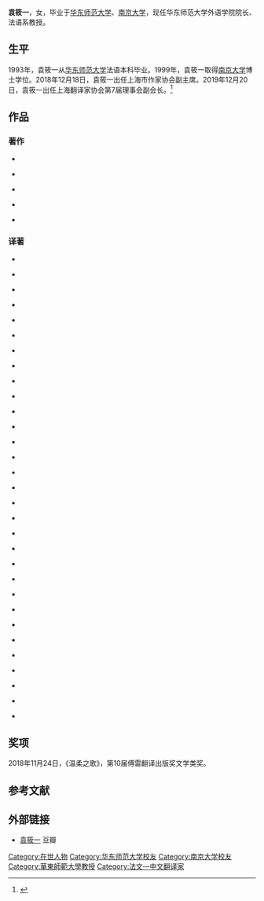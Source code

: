 {{Infobox writer
| 图像     = 
| 图像说明 = 
| 姓名     = 袁筱一
| 笔名     = 
| 原名     = 
| 出生     = <!-- {{birth date and age|}} 或 {{birth year and age|}} -->
| 出生地点 = {{PRC}}
| 逝世     = <!--卒年在前生年在后{{death date and age|}} 或{{death year and age| }}-->
| 逝世地点 = 
| 职业     = 教授、翻译家
| 种族     = 汉族
| 语言     = 中文、法文
| 母校     = [[南京大学|南京大学]]
| 创作时期 = 
| 体裁     = 小说
| 主题     = 
| 文学运动 = 
| 代表作   = 
| 父母     = 
| 配偶     =  <!--{{marriage|姓名|年份}} -->
| 伴侣     = 
| 子女     = 
| 亲属     = 
| 受影响于 = 
| 施影响于 = 
| 奖项     = <!--  {{Awards|award= |year= |title= }} -->
| 官方网站 = <!--  {{URL|website}} -->
| 签名     =  <!--不需要加[[file:|128px]] -->
}}
'''袁筱一'''，女，毕业于[[华东师范大学|华东师范大学]]、[[南京大学|南京大学]]，现任华东师范大学外语学院院长、法语系教授。

==生平==
1993年，袁筱一从[[华东师范大学|华东师范大学]]法语本科毕业。1999年，袁筱一取得[[南京大学|南京大学]]博士学位。2018年12月18日，袁筱一出任上海市作家协会副主席。2019年12月20日，袁筱一出任上海翻译家协会第7届理事会副会长。<ref>{{cite news |editor1=陈诗怀 |title=上海翻译家协会新一届理事会亮相，德语翻译家魏育青任会长 |url=https://www.thepaper.cn/newsDetail_forward_5296113 |accessdate=2021-01-19 |work=澎湃新闻 |date=2019-12-20}}</ref>

==作品==
===著作===
*{{cite book |title=《文字传奇：十一堂法国现代经典文学课》 |date=2019-05-01 |publisher=华东师范大学出版社 |location=上海市 |isbn=9787567588929}}

*{{cite book |title=《华东师范大学外语论丛（第二辑）》 |date=2013-08-01 |publisher=南开大学出版社 |location=天津市 |isbn=9787310042722}}

*{{cite book |author1=袁筱一 |author2=王静 |title=《中国外国文学研究的学术历程 ：法国文学研究的学术历程》 |date=2016-12-01 |publisher=重庆出版社 |location=重庆市 |isbn=9787229114930}}

*{{cite book |author1=袁筱一 |author2=邹东来 |title=《文学翻译基本问题》 |date=2000-01-01 |publisher=上海人民出版社 |location=上海市 |isbn=9787208101494}}

*{{cite book |author1=许钧 |author2=袁筱一 |title=《当代法国翻译理论》 |date=2000-01-01 |publisher=南京大学出版社 |location=江苏省南京市 |isbn=9787305031458}}

===译著===
*{{cite book |title=《最难的事》 |date=2000-01-01 |publisher=上海书店出版社 |location=上海市 |isbn=9787545800982}}

*{{cite book |title=《我目光下的你》 |date=2009-07-01 |publisher=黄山书社 |location=安徽省黄山市 |isbn=9787546105406}}

*{{cite book |author1=玛丽·尼米埃 |title=《沉默女王》 |date=2015-11-01 |publisher=译林出版社 |location=北京市 |isbn=9787544759137}}

*{{cite book |author1=米兰·昆德拉 |title=《生活在别处》 |url=https://archive.org/details/shenghuozaibiech0000unse |date=2014-08-01 |publisher=上海译文出版社 |location=上海市 |isbn=9787532766420}}

*{{cite book |author1=阿德莱尔 |title=《杜拉斯传》 |date=2014-08-01 |publisher=重庆大学出版社 |location=重庆市 |isbn=9787562484493}}

*{{cite book |author1=杜拉斯 |title=《外面的世界》 |date=2007-01-01 |publisher=作家出版社 |location=北京市 |isbn=9787506338790}}

*{{cite book |author1=伊莱娜·内米洛夫斯基 |title=《法兰西组曲》 |date=2018-10-01 |publisher=人民文学出版社 |location=北京市 |isbn=9787020145690}}

*{{cite book |author1=莫迪亚诺 |title=《这样你就不会迷路》 |date=2016-09-01 |publisher=人民文学出版社 |location=北京市 |isbn=9787020115273}}

*{{cite book |author1=艾瑞克·巴图 |title=《请你来我家》 |date=2020-04-01 |publisher=广西师范大学出版社 |location=广西壮族自治区 |isbn=9787549575374}}

*{{cite book |author1=艾瑞克·巴图 |title=《小红狼和小黑狼》 |date=2012-02-01 |publisher=北京联合出版公司 |location=北京市 |isbn=9787550203440}}

*{{cite book |author1=艾瑞克·巴图 |title=《你愿意做我的朋友吗？》 |date=2012-02-01 |publisher=北京联合出版公司 |location=北京市 |isbn=9787550203501}}

*{{cite book |author1=艾瑞克·巴图 |title=《像鸟儿一样自由》 |date=2019-03-01 |publisher=广西师范大学出版社 |location=广西壮族自治区 |isbn=9787559815088}}

*{{cite book |author1=蒂皮·德格雷 |title=《我的野生动物朋友》 |date=2020-10-01 |publisher=接力出版社 |location=北京市 |isbn=9787544868259}}

*{{cite book |author1=米歇尔·皮克马尔文 |title=《色彩的翅膀》 |date=2012-02-01 |publisher=北京联合出版公司 |location=北京市 |isbn=9787550203495}}

*{{cite book |author1=高提埃·大卫 |title=《漂流瓶绘本馆·大熊的信》 |date=2017-12-01 |publisher=明天出版社 |location=北京市 |isbn=9787533294670}}

*{{cite book |author1=蕾拉·斯利玛尼 |title=《食人魔花园》 |date=2018-03-01 |publisher=浙江文艺出版社 |location=浙江省杭州市 |isbn=9787533951757}}

*{{cite book |author1=恩迪亚耶 |title=《三个折不断的女人》 |date=2011-04-01 |publisher=译林出版社 |location=北京市 |isbn=9787544716260}}

*{{cite book |author1=洛埃 |title=《小朱莉》 |date=2016-05-01 |publisher=长江少年儿童出版社 |location=湖北省 |isbn=9787556038701}}

*{{cite book |author1=沃尔夫·埃布鲁赫 |title=《大问题》 |date=2013-06-01 |publisher=北京联合出版公司 |location=北京市 |isbn=9787550214507}}

*{{cite book |author1=大卫 |title=《多米尼克·奥利-藏在〈O的故事〉中的女人》 |date=2009-05-01 |publisher=新星出版社 |location=北京市 |isbn=9787802257009}}

*{{cite book |title=《你在开玩笑吗?》 |date=2012-07-01 |publisher=北京联合出版公司 |location=北京市 |isbn=9787550208087}}

*{{cite book |author1=伊莱娜·内米洛夫斯基 |title=《大卫·格德尔：舞会》 |date=2018-09-01 |publisher=人民文学出版社 |location=北京市 |isbn=9787020140077}}

*{{cite book |author1=让-雅克·卢梭 |title=《一个孤独漫步者的遐想》 |date=2017-01-01 |publisher=南京大学出版社 |location=江苏省南京市 |isbn=9787305177378}}

*{{cite book |author1=勒克莱齐奥 |title=《非洲人》 |date=2012-05-01 |publisher=人民文学出版社 |location=北京市 |isbn=9787020091447}}

*{{cite book |author1=勒克莱齐奥 |title=《流浪的星星》 |date=2010-02-01 |publisher=人民文学出版社 |location=北京市 |isbn=9787020078530}}

*{{cite book |author1=勒克莱齐奥 |title=《看不见的大陆》 |date=2009-12-01 |publisher=人民文学出版社 |location=北京市 |isbn=9787020077366}}

*{{cite book |author1=皮沃 |title=《恋人向往的生活》 |date=2005-01-01 |publisher=上海文化出版社 |location=上海市 |isbn=9787806467640}}

*{{cite book |author1=埃利·威塞尔 |title=《夜》 |date=2014-08-01 |publisher=南海出版公司 |location=广东省广州市 |isbn=9787544271769}}

*{{cite book |author1=蕾拉·斯利玛尼 |title=《温柔之歌》 |date=2017-08-01 |publisher=浙江文艺出版社 |location=浙江省杭州市 |isbn=9787533949280}}

*{{cite book |author1=里卡尔 |title=《阿涅丝的最后一个下午》 |date=2005-01-01 |publisher=上海译文出版社 |location=上海市 |isbn=9787532736058}}

*{{cite book |author1=安德烈·高兹 |title=《致D情史》 |url=https://archive.org/details/zhidqingshi0000unse |date=2010-04-01 |publisher=南京大学出版社 |location=江苏省南京市 |isbn=9787305067457}}

==奖项==
2018年11月24日，《温柔之歌》，第10届傅雷翻译出版奖文学类奖。

==参考文献==
{{reflist}}

==外部链接==
*[https://book.douban.com/author/4517336/ 袁筱一] {{Wayback|url=https://book.douban.com/author/4517336/ |date=20200806140520 }} 豆瓣
{{Authority control}}

{{DEFAULTSORT:Yuan袁筱一}}
[[Category:在世人物|Category:在世人物]]
[[Category:华东师范大学校友|Category:华东师范大学校友]]
[[Category:南京大学校友|Category:南京大学校友]]
[[Category:華東師範大學教授|Category:華東師範大學教授]]
[[Category:法文—中文翻译家|Category:法文—中文翻译家]]